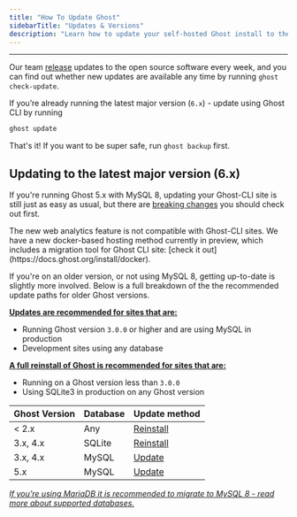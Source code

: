 ```yaml
---
title: "How To Update Ghost"
sidebarTitle: "Updates & Versions"
description: "Learn how to update your self-hosted Ghost install to the latest version"
---
```


---

Our team [release](https://github.com/TryGhost/Ghost/releases) updates to the open source software every week, and you can find out whether new updates are available any time by running `ghost check-update`.

If you’re already running the latest major version (`6.x`) - update using Ghost CLI by running

```bash
ghost update
```

That's it\! If you want to be super safe, run `ghost backup` first.

## Updating to the latest major version (6.x)

If you're running Ghost 5.x with MySQL 8, updating your Ghost-CLI site is still just as easy as usual, but there are [breaking changes](/changes) you should check out first.

<Info>
  The new web analytics feature is not compatible with Ghost-CLI sites. We have a new docker-based hosting method currently in preview, which includes a migration tool for Ghost CLI site: [check it out](https://docs.ghost.org/install/docker).
</Info>

If you're on an older version, or not using MySQL 8, getting up-to-date is slightly more involved. Below is a full breakdown of the the recommended update paths for older Ghost versions.

[**Updates are recommended for sites that are:**](/update-major-version/)

- Running Ghost version `3.0.0` or higher and are using MySQL in production
- Development sites using any database

[**A full reinstall of Ghost is recommended for sites that are:**](/reinstall/)

- Running on a Ghost version less than `3.0.0`
- Using SQLite3 in production on any Ghost version

| Ghost Version | Database | Update method                    |
| ------------- | -------- | -------------------------------- |
| \< 2.x        | Any      | [Reinstall](/reinstall/)         |
| 3.x, 4.x      | SQLite   | [Reinstall](/reinstall/)         |
| 3.x, 4.x      | MySQL    | [Update](/update-major-version/) |
| 5.x           | MySQL    | [Update](/update-major-version/) |

[_If you’re using MariaDB it is recommended to migrate to MySQL 8 - read more about supported databases._](/faq/supported-databases/)